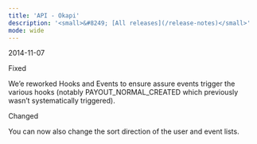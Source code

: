```yaml
---
title: 'API - Okapi'  
description: '<small>&#8249; [All releases](/release-notes)</small>'
mode: wide
---
```

<span class="date">2014-11-07</span>  
  
  
<div class="pill pill-orange">Fixed</div>  
  

We’e reworked Hooks and Events to ensure assure events trigger the various hooks (notably PAYOUT_NORMAL_CREATED which previously wasn’t systematically triggered).  
<div class="pill pill-blue">Changed</div>
  

You can now also change the sort direction of the user and event lists.